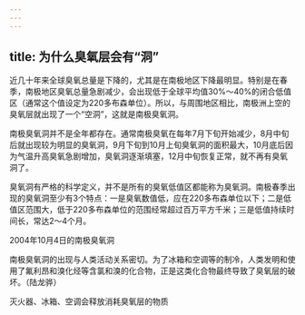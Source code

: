 ```yaml
---
---
---
```

title: 为什么臭氧层会有“洞”
---




近几十年来全球臭氧总量是下降的，尤其是在南极地区下降最明显。特别是在春季，南极地区臭氧总量急剧减少，会出现低于全球平均值30%～40%的闭合低值区（通常这个值设定为220多布森单位）。所以，与周围地区相比，南极洲上空的臭氧层就出现了一个“空洞”，这就是南极臭氧洞。

南极臭氧洞并不是全年都存在。通常南极臭氧在每年7月下旬开始减少，8月中旬后就出现较为明显的臭氧洞，9月下旬到10月上旬臭氧洞的面积最大，10月底后因为气温升高臭氧急剧增加，臭氧洞逐渐填塞，12月中旬恢复正常，就不再有臭氧洞了。

臭氧洞有严格的科学定义，并不是所有的臭氧低值区都能称为臭氧洞。南极春季出现的臭氧洞至少有3个特点：一是臭氧数值低，应在220多布森单位以下；二是低值区范围大，低于220多布森单位的范围经常超过百万平方千米；三是低值持续时间长，常达2～4个月。

2004年10月4日的南极臭氧洞



南极臭氧洞的出现与人类活动关系密切。为了冰箱和空调等的制冷，人类发明和使用了氟利昂和溴化烃等含氯和溴的化合物，正是这类化合物最终导致了臭氧层的破坏。（陆龙骅）

灭火器、冰箱、空调会释放消耗臭氧层的物质